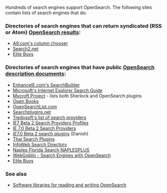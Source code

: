 Hundreds of search engines support OpenSearch.  The following sites contain lists of search engines that do:

=== Directories of search engines that can return syndicated (RSS or Atom) [[Specifications/OpenSearch/1.1#OpenSearch_response_elements|OpenSearch results]]: ===

* [http://opensearch.a9.com/-/search/moreColumns.jsp A9.com's column chooser]
* [http://www.search2.net/ Search2.net]
* [http://www.elitebuys.net/ Elite Buys]

=== Directories of search engines that have public [[Specifications/OpenSearch/1.1#OpenSearch_description_document|OpenSearch description documents]]: ===

* [http://www.enhanceie.com/IE/SearchBuilder.asp EnhanceIE.com's SearchBuilder]
* [http://www.microsoft.com/windows/ie/searchguide/default_new.mspx Microsoft's Internet Explorer Search Guide]
* [http://mycroft.mozdev.org/ Mycroft Project] - lists both Sherlock and OpenSearch plugins
* [http://www.openbdb.com/ Open Books]
* [http://www.opensearchlist.com/index.aspx OpenSearchList.com]
* [http://www.searchplugins.net/ Searchplugins.net]
* [http://tredosoft.com/internet_explorer_7_search_providers Tredosoft's list of search providers]
* [http://www.clinteastman.pwp.blueyonder.co.uk/opensearch/ IE7 Beta 2 Search Providers Profiles]
* [http://www.prowebsites.net/Internet_Explorer_7/IE_7_Search_Providers.asp#1 IE 7.0 Beta 2 Search Providers]
* [http://www.ae35-unit.dk/iesearch/ IE7.0 Beta 2 search plugins] (Danish)
* [http://siit.net/members/art/searchplugins/ Thai Search Plugins]
* [http://search.infoweb.net/ InfoWeb Search Directory]
* [http://free.naplesplus.us/ Naples Florida Search NAPLESPLUS]
* [http://search.webgoblin.co.uk/ WebGoblin - Search Engines with OpenSearch]
* [http://www.elitebuys.net/ Elite Buys]

=== See also ===

* [[Community/OpenSearch software|Software libraries for reading and writing OpenSearch]]